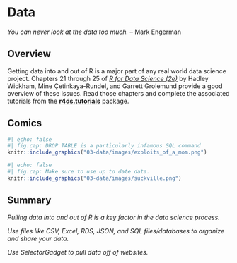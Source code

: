 # Data {#sec-data}

*You can never look at the data too much.* -- Mark Engerman

## Overview

<!-- Any inspiration to be drawn from this? https://ubc-dsci.github.io/introduction-to-datascience/reading.html -->

<!-- Add these?  -->

<!-- https://www.rstudio.com/resources/webinars/part-1-easy-ways-to-collect-different-types-of-data-from-the-web-with-r/ -->

<!-- https://www.rstudio.com/resources/webinars/part-2-easy-ways-to-collect-different-types-of-data-from-the-web-with-r/ -->

 
Getting data into and out of R is a major part of any real world data science project. Chapters 21 through 25 of [*R for Data Science (2e)*](https://r4ds.hadley.nz/) by Hadley Wickham, Mine Çetinkaya-Rundel, and Garrett Grolemund provide a good overview of these issues. Read those chapters and complete the associated tutorials from the [**r4ds.tutorials**]() package.


## Comics

```r
#| echo: false
#| fig.cap: DROP TABLE is a particularly infamous SQL command
knitr::include_graphics("03-data/images/exploits_of_a_mom.png")
```

```r
#| echo: false
#| fig.cap: Make sure to use up to date data.
knitr::include_graphics("03-data/images/suckville.png")
```

## Summary


*Pulling data into and out of R is a key factor in the data science process.*

*Use files like CSV, Excel, RDS, JSON, and SQL files/databases to organize and share your data.*

*Use SelectorGadget to pull data off of websites.*


